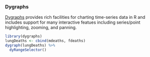 
### Dygraphs
[Dygraphs](http://rstudio.github.io/dygraphs) provides rich facilities for charting time-series data in R and includes support for many interactive featues including series/point highlighting, zooming, and panning.

```r
library(dygraphs)
lungDeaths <- cbind(mdeaths, fdeaths)
dygraph(lungDeaths) %>% 
  dyRangeSelector()
```

